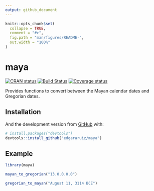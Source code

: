 ```yaml
---
output: github_document
---
```


<!-- README.md is generated from README.Rmd. Please edit that file -->

```r
knitr::opts_chunk$set(
  collapse = TRUE,
  comment = "#>",
  fig.path = "man/figures/README-",
  out.width = "100%"
)
```
# maya

<!-- badges: start -->
[![CRAN status](https://www.r-pkg.org/badges/version/maya)](https://cran.r-project.org/package=maya)
[![Build Status](https://travis-ci.org/edgararuiz/maya.svg?branch=master)](https://travis-ci.org/edgararuiz/maya)
[![Coverage status](https://codecov.io/gh/edgararuiz/maya/branch/master/graph/badge.svg)](https://codecov.io/github/edgararuiz/maya?branch=master)
<!-- badges: end -->

Provides functions to convert between the Mayan calendar dates and Gregorian dates.

## Installation

And the development version from [GitHub](https://github.com/) with:

``` r
# install.packages("devtools")
devtools::install_github("edgararuiz/maya")
```

## Example

```r
library(maya)

mayan_to_gregorian("13.0.0.0.0")
```

```r
gregorian_to_mayan("August 11, 3114 BCE")
```

